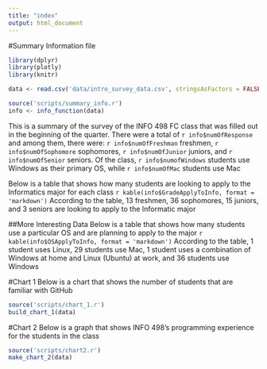 ```yaml
---
title: "index"
output: html_document
---
```

#Summary Information file
```r
library(dplyr)
library(plotly)
library(knitr)

data <- read.csv('data/intro_survey_data.csv', stringsAsFactors = FALSE)

source('scripts/summary_info.r')
info <- info_function(data)
```
This is a summary of the survey of the INFO 498 FC class that was filled out in the beginning of the quarter. There were a total of `r info$numOfResponse` and among them, there were: `r info$numOfFreshman` freshmen, `r info$numOfSophomore` sophomores, `r info$numOfJunior` juniors, and `r info$numOfSenior` seniors. Of the class, `r info$numofWindows` students use Windows as their primary OS, while `r info$numOfMac` students use Mac

Below is a table that shows how many students are looking to apply to the Informatics major for each class
`r kable(info$GradeApplyToInfo, format = 'markdown')`
According to the table, 13 freshmen, 36 sophomores, 15 juniors, and 3 seniors are looking to apply to the Informatic major

##More Interesting Data
Below is a table that shows how many students use a particular OS and are planning to apply to the major
`r kable(info$OSApplyToInfo, format = 'markdown')`
According to the table, 1 student uses Linux, 29 students use Mac, 1 student uses a combination of Windows at home and Linux (Ubuntu) at work, and 36 students use Windows

#Chart 1
Below is a chart that shows the number of students that are familiar with GitHub
```r
source('scripts/chart_1.r')
build_chart_1(data)
```

#Chart 2
Below is a graph that shows INFO 498's programming experience for the students in the class
```r
source('scripts/chart2.r')
make_chart_2(data)
```

